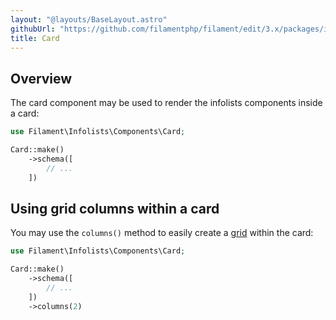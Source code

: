 ```yaml
---
layout: "@layouts/BaseLayout.astro"
githubUrl: "https://github.com/filamentphp/filament/edit/3.x/packages/infolists/docs/04-layout/06-card.md"
title: Card
---
```


## Overview

The card component may be used to render the infolists components inside a card:

```php
use Filament\Infolists\Components\Card;

Card::make()
    ->schema([
        // ...
    ])
```

<AutoScreenshot name="infolists/layout/card/simple" alt="Card" version="3.x" />

## Using grid columns within a card

You may use the `columns()` method to easily create a [grid](./grid) within the card:

```php
use Filament\Infolists\Components\Card;

Card::make()
    ->schema([
        // ...
    ])
    ->columns(2)
```
